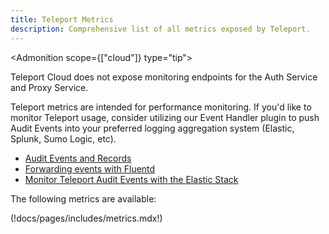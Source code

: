 ```yaml
---
title: Teleport Metrics
description: Comprehensive list of all metrics exposed by Teleport.
---
```


<Admonition scope={["cloud"]} type="tip">

Teleport Cloud does not expose monitoring endpoints for the Auth Service and Proxy Service.

</Admonition>

Teleport metrics are intended for performance monitoring. If you'd like to
monitor Teleport usage, consider utilizing our Event Handler plugin to push Audit Events into your
preferred logging aggregation system (Elastic, Splunk, Sumo Logic, etc). 

- [Audit Events and Records](audit.mdx)  
- [Forwarding events with Fluentd](../../zero-trust-access/export-audit-events/fluentd.mdx)  
- [Monitor Teleport Audit Events with the Elastic Stack](../../zero-trust-access/export-audit-events/elastic-stack.mdx)  

The following metrics are available:

(!docs/pages/includes/metrics.mdx!)
